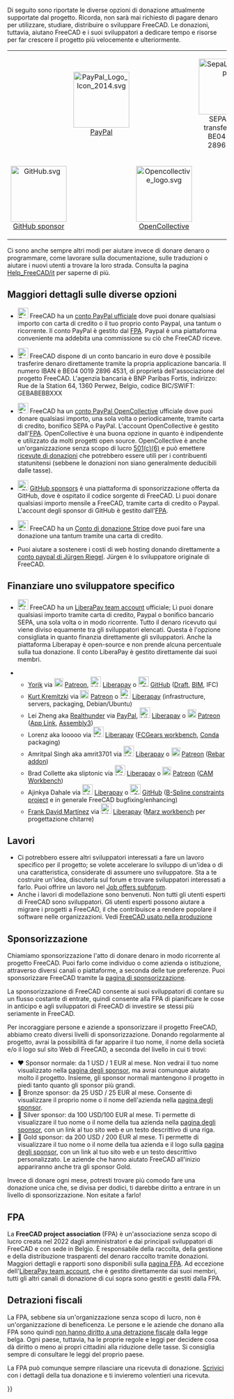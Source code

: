 <languages/>
Di seguito sono riportate le diverse opzioni di donazione attualmente supportate dal progetto. Ricorda, non sarà mai richiesto di pagare denaro per utilizzare, studiare, distribuire o sviluppare FreeCAD. Le donazioni, tuttavia, aiutano FreeCAD e i suoi sviluppatori a dedicare tempo e risorse per far crescere il progetto più velocemente e ulteriormente.
{| align="center" cellpadding="20" style="font-size:120%"
|
| align=center | [[Image:PayPal Logo Icon 2014.svg|128px]]
[https://www.paypal.com/donate/?hosted_button_id=M3Z8BGW6DB69Q PayPal]
|
| align=center | [[Image:SepaLogoEN.jpg|128px]]
SEPA bank transfer: IBAN BE04 0019 2896 4531
|-
| align=center | [[Image:GitHub.svg|128px]]
[https://github.com/sponsors/FreeCAD GitHub sponsor]
|
| align=center | [[Image:Opencollective_logo.svg|128px]]
[https://opencollective.com/freecad OpenCollective]
|
| align=center | [[Image:Stripe-logo.png|128px]]
[https://donate.stripe.com/14k3ei9TYgwFclq145 Stripe]
|}

Ci sono anche sempre altri modi per aiutare invece di donare denaro o programmare, come lavorare sulla documentazione, sulle traduzioni o aiutare i nuovi utenti a trovare la loro strada. Consulta la pagina [[Help_FreeCAD/it]] per saperne di più.

<span id="More_details_about_the_different_options"></span>
== Maggiori dettagli sulle diverse opzioni ==

* [[File:PayPal Logo Icon 2014.svg|24px]] FreeCAD ha un [https://www.paypal.com/donate/?hosted_button_id=M3Z8BGW6DB69Q conto PayPal ufficiale] dove puoi donare qualsiasi importo con carta di credito o il tuo proprio conto Paypal, una tantum o ricorrente. Il conto PayPal è gestito dal [https://github.com/FreeCAD/FPA FPA]. Paypal è una piattaforma conveniente ma addebita una commissione su ciò che FreeCAD riceve.

* [[File:SepaLogoEN.jpg|24px]] FreeCAD dispone di un conto bancario in euro dove è possibile trasferire denaro direttamente tramite la propria applicazione bancaria. Il numero IBAN è BE04 0019 2896 4531, di proprietà dell'associazione del progetto FreeCAD. L'agenzia bancaria è BNP Paribas Fortis, indirizzo: Rue de la Station 64, 1360 Perwez, Belgio, codice BIC/SWIFT: GEBABEBBXXX

* [[File:Opencollective_logo.svg|24px]] FreeCAD ha un [https://opencollective.com/freecad conto PayPal OpenCollective ] ufficiale dove puoi donare qualsiasi importo, una sola volta o periodicamente, tramite carta di credito, bonifico SEPA o PayPal. L'account OpenCollective è gestito dall'[https://github.com/FreeCAD/FPA FPA]. OpenCollective è una buona opzione in quanto è indipendente e utilizzato da molti progetti open source. OpenCollective è anche un'organizzazione senza scopo di lucro [https://en.wikipedia.org/wiki/501(c)_organization 501(c)(6)] e può emettere [https://docs.opencollective.com/help/financial-contributors/receipts ricevute di donazioni] che potrebbero essere utili per i contribuenti statunitensi (sebbene le donazioni non siano generalmente deducibili dalle tasse).

* [[File: GitHub.svg|24px]] [https://github.com/sponsors/FreeCAD GitHub sponsors] è una piattaforma di sponsorizzazione offerta da GitHub, dove è ospitato il codice sorgente di FreeCAD. Lì puoi donare qualsiasi importo mensile a FreeCAD, tramite carta di credito o Paypal. L'account degli sponsor di GitHub è gestito dall'[https://github.com/FreeCAD/FPA FPA]. 

* [[File:Stripe-logo.png|24px]] FreeCAD ha un [https://donate.stripe.com/14k3ei9TYgwFclq145 Conto di donazione Stripe] dove puoi fare una donazione una tantum tramite una carta di credito.

* Puoi aiutare a sostenere i costi di web hosting donando direttamente a [https://www.paypal.com/cgi-bin/webscr?item_name=Donation+to+FreeCAD&cmd=_donations&business=Mail%40juergen-riegel.net conto paypal di Jürgen Riegel]. Jürgen è lo sviluppatore originale di FreeCAD.

<span id="Funding_a_specific_developer"></span>
== Finanziare uno sviluppatore specifico ==

<div class="mw-translate-fuzzy">
* [[File:Liberapay_logo.svg|24px]] FreeCAD ha un [https://liberapay.com/FreeCAD LiberaPay team account] ufficiale; Lì puoi donare qualsiasi importo tramite carta di credito, Paypal o bonifico bancario SEPA, una sola volta o in modo ricorrente. Tutto il denaro ricevuto qui viene diviso equamente tra gli sviluppatori elencati. Questa è l'opzione consigliata in quanto finanzia direttamente gli sviluppatori. Anche la piattaforma Liberapay è open-source e non prende alcuna percentuale sulla tua donazione. Il conto LiberaPay è gestito direttamente dai suoi membri.
</div>

<div class="mw-translate-fuzzy">
** [[User:Yorik|Yorik]] via [[File:patreonporange.png|20px|yorikvanhavre|link=https://www.patreon.com/yorikvanhavre]] [https://www.patreon.com/yorikvanhavre Patreon], [[File:Liberapay_logo.svg|24px]] [https://liberapay.com/yorik Liberapay] o [[File: GitHub.svg|24px]] [https://github.com/sponsors/yorikvanhavre GitHub] ([[Draft_Workbench/it|Draft]], [[BIM_Workbench/it|BIM]], IFC)
** [[User:Kkremitzki|Kurt Kremitzki]] via [[File:patreonporange.png|20px|kkremitzki|link=https://www.patreon.com/kkremitzki]] [https://www.patreon.com/kkremitzki Patreon] o [[File:Liberapay_logo.svg|24px]] [https://liberapay.com/kkremitzki Liberapay] (infrastructure, servers, packaging, Debian/Ubuntu)
** Lei Zheng aka [https://github.com/realthunder Realthunder] via [https://www.paypal.com/cgi-bin/webscr?cmd=_s-xclick&hosted_button_id=2SM8GY3U2UUJN PayPal], [[File:Liberapay_logo.svg|24px]] [https://liberapay.com/realthunder/ Liberapay] o [[File:patreonporange.png|20px|Patreon]] [https://www.patreon.com/thundereal Patreon] ([[App_Link/it|App Link]], [[Assembly3/it|Assembly3]])
** Lorenz aka looooo via [[File:Liberapay_logo.svg|24px]] [https://liberapay.com/looooo/donate Liberapay] ([https://github.com/looooo/freecad.gears FCGears workbench], [[Conda/it|Conda]] packaging)
** Amritpal Singh aka amrit3701 via [[File:Liberapay_logo.svg|24px]] [https://liberapay.com/amrit3701 Liberapay] o [[File:patreonporange.png|20px|Patreon]] [https://www.patreon.com/amrit3701 Patreon] ([https://github.com/amrit3701/FreeCAD-Reinforcement Rebar addon])
** Brad Collette aka sliptonic via [[File:Liberapay_logo.svg|24px]] [https://liberapay.com/sliptonic/donate Liberapay] o [[File:patreonporange.png|20px|Patreon]] [https://www.patreon.com/sliptonic Patreon] ([[CAM_Workbench/it|CAM Workbench]])
** Ajinkya Dahale via [[File:Liberapay_logo.svg|24px]] [https://liberapay.com/ajinkyadahale/ Liberapay] o [[File: GitHub.svg|24px]] [https://github.com/sponsors/AjinkyaDahale/ GitHub] ([https://forum.freecadweb.org/viewtopic.php?f=9&t=71130 B-Spline constraints project] e in generale FreeCAD bugfixing/enhancing)
** [[User:Mnesarco|Frank David Martínez]] via [[File:Liberapay_logo.svg|24px]] [https://liberapay.com/mnesarco/ Liberapay] ([https://github.com/mnesarco/MarzWorkbench Marz workbench] per progettazione chitarre)
</div>

<span id="Jobs"></span>
== Lavori ==

<div class="mw-translate-fuzzy">
* Ci potrebbero essere altri sviluppatori interessati a fare un lavoro specifico per il progetto; se volete accelerare lo sviluppo di un'idea o di una caratteristica, considerate di assumere uno sviluppatore. Sta a te costruire un'idea, discuterla sul forum e trovare sviluppatori interessati a farlo. Puoi offrire un lavoro nel [https://forum.freecadweb.org/viewforum.php?f=31 Job offers subforum].
* Anche i lavori di modellazione sono benvenuti. Non tutti gli utenti esperti di FreeCAD sono sviluppatori. Gli utenti esperti possono aiutare a migrare i progetti a FreeCAD, il che contribuisce a rendere popolare il software nelle organizzazioni. Vedi [[FreeCAD_used_in_production|FreeCAD usato nella produzione]]
</div>

<span id="Sponsoring"></span>
== Sponsorizzazione ==

Chiamiamo sponsorizzazione l'atto di donare denaro in modo ricorrente al progetto FreeCAD. Puoi farlo come individuo o come azienda o istituzione, attraverso diversi canali o piattaforme, a seconda delle tue preferenze. Puoi sponsorizzare FreeCAD tramite la [https://www.freecad.org/sponsor.php pagina di sponsorizzazione].

La sponsorizzazione di FreeCAD consente ai suoi sviluppatori di contare su un flusso costante di entrate, quindi consente alla FPA di pianificare le cose in anticipo e agli sviluppatori di FreeCAD di investire se stessi più seriamente in FreeCAD.

Per incoraggiare persone e aziende a sponsorizzare il progetto FreeCAD, abbiamo creato diversi livelli di sponsorizzazione. Donando regolarmente al progetto, avrai la possibilità di far apparire il tuo nome, il nome della società e/o il logo sul sito Web di FreeCAD, a seconda del livello in cui ti trovi:

* ♥ Sponsor normale: da 1 USD / 1 EUR al mese. Non vedrai il tuo nome visualizzato nella [https://www.freecad.org/sponsor.php pagina degli sponsor], ma avrai comunque aiutato molto il progetto. Insieme, gli sponsor normali mantengono il progetto in piedi tanto quanto gli sponsor più grandi.
* 🥉 Bronze sponsor: da 25 USD / 25 EUR al mese. Consente di visualizzare il proprio nome o il nome dell'azienda nella [https://www.freecad.org/sponsor.php pagina degli sponsor].
* 🥈 Silver sponsor: da 100 USD/100 EUR al mese. Ti permette di visualizzare il tuo nome o il nome della tua azienda nella [https://www.freecad.org/sponsor.php pagina degli sponsor], con un link al tuo sito web e un testo descrittivo di una riga.
* 🥇 Gold sponsor: da 200 USD / 200 EUR al mese. Ti permette di visualizzare il tuo nome o il nome della tua azienda e il logo sulla [https://www.freecad.org/sponsor.php pagina degli sponsor], con un link al tuo sito web e un testo descrittivo personalizzato. Le aziende che hanno aiutato FreeCAD all'inizio appariranno anche tra gli sponsor Gold.

Invece di donare ogni mese, potresti trovare più comodo fare una donazione unica che, se divisa per dodici, ti darebbe diritto a entrare in un livello di sponsorizzazione. Non esitate a farlo!

<span id="The_FPA"></span>
== FPA ==

La '''FreeCAD project association''' (FPA) è un'associazione senza scopo di lucro creata nel 2022 dagli amministratori e dai principali sviluppatori di FreeCAD e con sede in Belgio. È responsabile della raccolta, della gestione e della distribuzione trasparenti del denaro raccolto tramite donazioni. Maggiori dettagli e rapporti sono disponibili sulla [https://github.com/FreeCAD/FPA pagina FPA]. Ad eccezione dell'[https://liberapay.com/FreeCAD LiberaPay team account], che è gestito direttamente dai suoi membri, tutti gli altri canali di donazione di cui sopra sono gestiti e gestiti dalla FPA.

<span id="Tax_deductions"></span>
== Detrazioni fiscali ==

La FPA, sebbene sia un'organizzazione senza scopo di lucro, non è un'organizzazione di beneficenza. Le persone e le aziende che donano alla FPA sono quindi [https://finances.belgium.be/fr/particuliers/avantages_fiscaux/dons non hanno diritto a una detrazione fiscale] dalla legge belga. Ogni paese, tuttavia, ha le proprie regole e leggi per decidere cosa dà diritto o meno ai propri cittadini alla riduzione delle tasse. Si consiglia sempre di consultare le leggi del proprio paese.

La FPA può comunque sempre rilasciare una ricevuta di donazione. [mailto:fpa@freecad.org Scrivici] con i dettagli della tua donazione e ti invieremo volentieri una ricevuta.

{{Userdocnavi{{#translation:}}}}